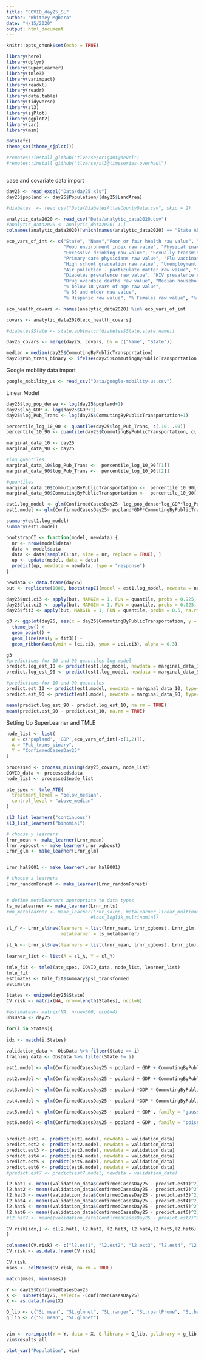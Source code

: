 ```yaml
---
title: "COVID_day25_SL"
author: "Whitney Mgbara"
date: "4/15/2020"
output: html_document
---
```


```r
knitr::opts_chunk$set(echo = TRUE)
```

```r
library(here)
library(dplyr)
library(SuperLearner)
library(tmle3)
library(varimpact)
library(readxl)
library(readr)
library(data.table)
library(tidyverse)
library(sl3)
library(sjPlot)
library(ggplot2)
library(car)
library(msm)

data(efc)
theme_set(theme_sjplot())

#remotes::install_github("tlverse/origami@devel")
#remotes::install_github("tlverse/sl3@timeseries-overhaul")



```


case and covariate data import 
```r
day25 <- read_excel("Data/day25.xls")
day25$popland <- day25$Population/(day25$LandArea)

#diabetes  <- read_csv("Data/DiabetesAtlasCountyData.csv", skip = 2)

analytic_data2020 <- read_csv("Data/analytic_data2020.csv")
#analytic_data2020 <- analytic_data2020[-1,]
colnames(analytic_data2020)[which(names(analytic_data2020) == "State Abbreviation")] <- "State"

eco_vars_of_int <- c("State", "Name","Poor or fair health raw value", "Adult smoking raw value",
                     "Food environment index raw value", "Physical inactivity raw value",
                     "Excessive drinking raw value", "Sexually transmitted infections raw value",
                     "Primary care physicians raw value", "Flu vaccinations raw value",
                     "High school graduation raw value", "Unemployment raw value", 
                     "Air pollution - particulate matter raw value", "Drinking water violations raw value",
                     "Diabetes prevalence raw value", "HIV prevalence raw value", "Food insecurity raw value", 
                     "Drug overdose deaths raw value", "Median household income raw value", 
                     "% below 18 years of age raw value",
                     "% 65 and older raw value", 
                     "% Hispanic raw value", "% Females raw value", "% Rural raw value")

eco_health_covars <- names(analytic_data2020) %in% eco_vars_of_int

covars <- analytic_data2020[eco_health_covars]

#diabetes$State <- state.abb[match(diabetes$State,state.name)]

day25_covars <- merge(day25, covars, by = c("Name", "State"))

median = median(day25$CommutingByPublicTransportation)
day25$Pub_trans_binary <- ifelse(day25$CommutingByPublicTransportation >= median, "below_median", "above_median")
```



Google mobility data import
```r
google_mobility_us <- read_csv("Data/google-mobility-us.csv")

```


Linear Model
```r

day25$log_pop_dense <- log(day25$popland+1)
day25$log_GDP <- log(day25$GDP+1)
day25$log_Pub_Trans <- log(day25$CommutingByPublicTransportation+1)

percentile_log_10_90 <- quantile(day25$log_Pub_Trans, c(.10, .90))
percentile_10_90 <- quantile(day25$CommutingByPublicTransportation, c(.10, .90))

marginal_data_10 <- day25
marginal_data_90 <- day25

#log quantiles
marginal_data_10$log_Pub_Trans <-  percentile_log_10_90[[1]]
marginal_data_90$log_Pub_Trans <-  percentile_log_10_90[[2]]

#quantiles
marginal_data_10$CommutingByPublicTransportation <-  percentile_10_90[[1]]
marginal_data_90$CommutingByPublicTransportation <-  percentile_10_90[[2]]

est1.log_model <- glm(ConfirmedCasesDay25~ log_pop_dense*log_GDP*log_Pub_Trans, family = "gaussian", data = day25)
est1.model <- glm(ConfirmedCasesDay25~ popland*GDP*CommutingByPublicTransportation, family = "gaussian", data = day25)

summary(est1.log_model)
summary(est1.model)

bootstrapCI <- function(model, newdata) {
  nr <- nrow(model$data)
  data <- model$data
  data <- data[sample(1:nr, size = nr, replace = TRUE), ]
  up <- update(model, data = data)
  predict(up, newdata = newdata, type = "response")
}

newdata <- data.frame(day25)
but <- replicate(1000, bootstrapCI(model = est1.log_model, newdata = newdata))

day25$uci.ci3 <- apply(but, MARGIN = 1, FUN = quantile, probs = 0.925, na.rm=TRUE)
day25$lci.ci3 <- apply(but, MARGIN = 1, FUN = quantile, probs = 0.025, na.rm=TRUE)
day25$fit3 <- apply(but, MARGIN = 1, FUN = quantile, probs = 0.5, na.rm=TRUE)

g3 <- ggplot(day25, aes(x = day25$CommutingByPublicTransportation, y = ConfirmedCasesDay25)) +
  theme_bw() +
  geom_point() +
  geom_line(aes(y = fit3)) +
  geom_ribbon(aes(ymin = lci.ci3, ymax = uci.ci3), alpha = 0.3)

g3
#predictions for 10 and 90 quantiles log model
predict.log_est_10 <- predict(est1.log_model, newdata = marginal_data_10, type='response')
predict.log_est_90 <- predict(est1.log_model, newdata = marginal_data_90, type='response')

#predictions for 10 and 90 quantiles 
predict.est_10 <- predict(est1.model, newdata = marginal_data_10, type='response')
predict.est_90 <- predict(est1.model, newdata = marginal_data_90, type='response')

mean(predict.log_est_90 - predict.log_est_10, na.rm = TRUE)
mean(predict.est_90 - predict.est_10, na.rm = TRUE)

```


Setting Up SuperLearner and TMLE
```r

node_list <- list(
  W = c('popland', 'GDP',eco_vars_of_int[-c(1,2)]),
  A = "Pub_trans_binary",
  Y = "ConfirmedCasesDay25"
)

processed <- process_missing(day25_covars, node_list)
COVID_data <- processed$data
node_list <- processed$node_list

ate_spec <- tmle_ATE(
  treatment_level = "below_median",
  control_level = "above_median"
)

sl3_list_learners("continuous")
sl3_list_learners("binomial")

# choose y learners 
lrnr_mean <- make_learner(Lrnr_mean)
lrnr_xgboost <- make_learner(Lrnr_xgboost)
Lrnr_glm <- make_learner(Lrnr_glm)


Lrnr_hal9001 <- make_learner(Lrnr_hal9001)

# choose a learners 
Lrnr_randomForest <- make_learner(Lrnr_randomForest)


# define metalearners appropriate to data types
ls_metalearner <- make_learner(Lrnr_nnls)
#mn_metalearner <- make_learner(Lrnr_solnp, metalearner_linear_multinomial,
                               #loss_loglik_multinomial)

sl_Y <- Lrnr_sl$new(learners = list(lrnr_mean, lrnr_xgboost, Lrnr_glm, Lrnr_hal9001),
                    metalearner = ls_metalearner)

sl_A <- Lrnr_sl$new(learners = list(lrnr_mean, lrnr_xgboost, Lrnr_glm))
                    
learner_list <- list(A = sl_A, Y = sl_Y)

```


```r

tmle_fit <- tmle3(ate_spec, COVID_data, node_list, learner_list)
tmle_fit
estimates <- tmle_fit$summary$psi_transformed
estimates

```


```r

States <- unique(day25$State)
CV.risk <- matrix(NA, nrow=length(States), ncol=6)

#estimates<- matrix(NA, nrow=500, ncol=4)
ObsData <- day25

for(i in States){
  
idx <- match(i,States)
  
validation_data <- ObsData %>% filter(State == i)
training_data <- ObsData %>% filter(State != i)

est1.model <- glm(ConfirmedCasesDay25 ~ popland + GDP + CommutingByPublicTransportation, family = "gaussian", data = training_data)

est2.model <- glm(ConfirmedCasesDay25 ~ popland + GDP + CommutingByPublicTransportation, family = "poisson", data = training_data)

est3.model <- glm(ConfirmedCasesDay25 ~ popland *GDP * CommutingByPublicTransportation, family = "gaussian", data = training_data)

est4.model <- glm(ConfirmedCasesDay25 ~ popland *GDP * CommutingByPublicTransportation, family = "poisson", data = training_data)

est5.model <- glm(ConfirmedCasesDay25 ~ popland + GDP , family = "gaussian", data = training_data)

est6.model <- glm(ConfirmedCasesDay25 ~ popland + GDP , family = "poisson", data = training_data)


predict.est1 <- predict(est1.model, newdata = validation_data)
predict.est2 <- predict(est2.model, newdata = validation_data)
predict.est3 <- predict(est3.model, newdata = validation_data)
predict.est4 <- predict(est4.model, newdata = validation_data)
predict.est5 <- predict(est5.model, newdata = validation_data)
predict.est6 <- predict(est6.model, newdata = validation_data)
#predict.est7 <- predict(est7.model, newdata = validation_data)

l2.hat1 <- mean((validation_data$ConfirmedCasesDay25 - predict.est1)^2)
l2.hat2 <- mean((validation_data$ConfirmedCasesDay25 - predict.est2)^2)
l2.hat3 <- mean((validation_data$ConfirmedCasesDay25 - predict.est3)^2)
l2.hat4 <- mean((validation_data$ConfirmedCasesDay25 - predict.est4)^2)
l2.hat5 <- mean((validation_data$ConfirmedCasesDay25 - predict.est5)^2)
l2.hat6 <- mean((validation_data$ConfirmedCasesDay25 - predict.est6)^2)
#l2.hat7 <- mean((validation_data$ConfirmedCasesDay25 - predict.est7)^2)

CV.risk[idx,] <- c(l2.hat1, l2.hat2, l2.hat3, l2.hat4,l2.hat5,l2.hat6)
} 

colnames(CV.risk) <- c("l2.est1", "l2.est2", "l2.est3", "l2.est4", "l2.est5", "l2.est6")
CV.risk <- as.data.frame(CV.risk)

CV.risk
mses <- colMeans(CV.risk, na.rm = TRUE)

match(mses, min(mses))
```

```r
Y <- day25$ConfirmedCasesDay25
X <-  subset(day25, select= -ConfirmedCasesDay25)
X <- as.data.frame(X)

Q_lib <- c("SL.mean", "SL.glmnet", "SL.ranger", "SL.rpartPrune", "SL.bayesglm")
g_lib <- c("SL.mean", "SL.glmnet")


vim <- varimpact(Y = Y, data = X, Q.library = Q_lib, g.library = g_lib, family="gaussian" )
vim$results_all

plot_var("Population", vim)


```


